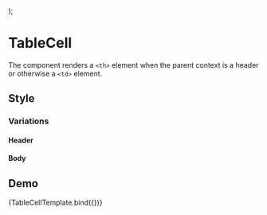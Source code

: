 
<Meta
  title="Onex/Components/Table/TableCell"
  component={TableCell}
/>

  <Table>
    <TableHead>
      <TableRow>
        <TableCell {...args}/>
      </TableRow>
    </TableHead>
  </Table>
);

# TableCell
The component renders a ```<th>``` element when the parent context is a header or otherwise a ```<td>``` element.

## Style
### Variations

#### Header
<Canvas>
  <Story id='onex-components-table-tablecell--header' />
</Canvas>

#### Body
<Canvas>
  <Story id='onex-components-table-tablecell--body' />
</Canvas>

## Demo
<Canvas>
  <Story
    name="Demo"
    args={{
      align: 'center',
      children: 'Demo cell',
      className: 'custom-tablecell',
      dataTestId: 'test-tablecell-id',
      variant: 'header',
      width: '120px'
  }}>
    {TableCellTemplate.bind({})}
  </Story>
</Canvas>

<ArgsTable story="Demo" />

